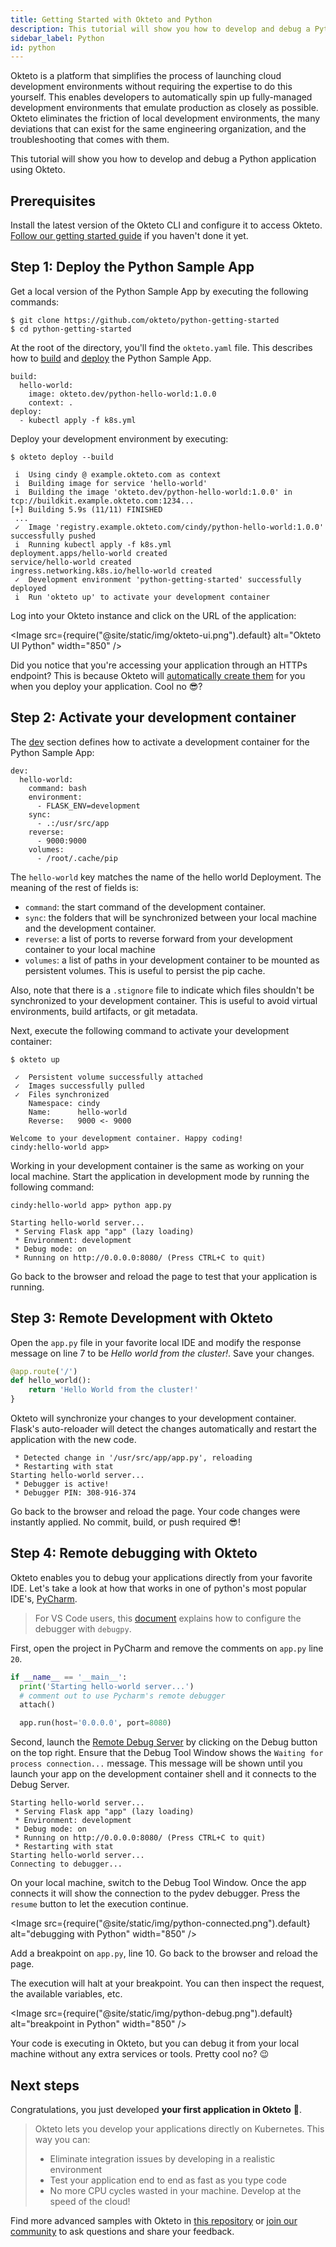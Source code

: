```yaml
---
title: Getting Started with Okteto and Python
description: This tutorial will show you how to develop and debug a Python application using Okteto
sidebar_label: Python
id: python
---
```



Okteto is a platform that simplifies the process of launching cloud development environments without requiring the expertise to do this yourself. This enables developers to automatically spin up fully-managed development environments that emulate production as closely as possible. Okteto eliminates the friction of local development environments, the many deviations that can exist for the same engineering organization, and the troubleshooting that comes with them.

This tutorial will show you how to develop and debug a Python application using Okteto.

## Prerequisites

Install the latest version of the Okteto CLI and configure it to access Okteto. [Follow our getting started guide](getting-started.mdx) if you haven't done it yet.

## Step 1: Deploy the Python Sample App

Get a local version of the Python Sample App by executing the following commands:

```console
$ git clone https://github.com/okteto/python-getting-started
$ cd python-getting-started
```

At the root of the directory, you'll find the `okteto.yaml` file. This describes how to [build](reference/manifest.mdx#build-object-optional) and [deploy](reference/manifest.mdx#deploy-string-optional) the Python Sample App.

```
build:
  hello-world:
    image: okteto.dev/python-hello-world:1.0.0
    context: .
deploy:
  - kubectl apply -f k8s.yml
```

Deploy your development environment by executing:

```console
$ okteto deploy --build
```

```console
 i  Using cindy @ example.okteto.com as context
 i  Building image for service 'hello-world'
 i  Building the image 'okteto.dev/python-hello-world:1.0.0' in tcp://buildkit.example.okteto.com:1234...
[+] Building 5.9s (11/11) FINISHED
 ...
 ✓  Image 'registry.example.okteto.com/cindy/python-hello-world:1.0.0' successfully pushed
 i  Running kubectl apply -f k8s.yml
deployment.apps/hello-world created
service/hello-world created
ingress.networking.k8s.io/hello-world created
 ✓  Development environment 'python-getting-started' successfully deployed
 i  Run 'okteto up' to activate your development container
```

Log into your Okteto instance and click on the URL of the application:

<Image
  src={require("@site/static/img/okteto-ui.png").default}
  alt="Okteto UI Python"
  width="850"
/>

Did you notice that you're accessing your application through an HTTPs endpoint? This is because Okteto will [automatically create them](cloud/ssl.mdx) for you when you deploy your application. Cool no 😎?

## Step 2: Activate your development container

The [dev](reference/manifest.mdx#dev-object-optional) section defines how to activate a development container for the Python Sample App:

```
dev:
  hello-world:
    command: bash
    environment:
      - FLASK_ENV=development
    sync:
      - .:/usr/src/app
    reverse:
      - 9000:9000
    volumes:
      - /root/.cache/pip
```

The `hello-world` key matches the name of the hello world Deployment. The meaning of the rest of fields is:

- `command`: the start command of the development container.
- `sync`: the folders that will be synchronized between your local machine and the development container.
- `reverse`: a list of ports to reverse forward from your development container to your local machine
- `volumes`: a list of paths in your development container to be mounted as persistent volumes. This is useful to persist the pip cache.

Also, note that there is a `.stignore` file to indicate which files shouldn't be synchronized to your development container.
This is useful to avoid virtual environments, build artifacts, or git metadata.

Next, execute the following command to activate your development container:

```console
$ okteto up
```

```console
 ✓  Persistent volume successfully attached
 ✓  Images successfully pulled
 ✓  Files synchronized
    Namespace: cindy
    Name:      hello-world
    Reverse:   9000 <- 9000

Welcome to your development container. Happy coding!
cindy:hello-world app>
```

Working in your development container is the same as working on your local machine.
Start the application in development mode by running the following command:

```console
cindy:hello-world app> python app.py
```

```
Starting hello-world server...
 * Serving Flask app "app" (lazy loading)
 * Environment: development
 * Debug mode: on
 * Running on http://0.0.0.0:8080/ (Press CTRL+C to quit)
```

Go back to the browser and reload the page to test that your application is running.

## Step 3: Remote Development with Okteto

Open the `app.py` file in your favorite local IDE and modify the response message on line 7 to be _Hello world from the cluster!_.
Save your changes.

```python
@app.route('/')
def hello_world():
    return 'Hello World from the cluster!'
}
```

Okteto will synchronize your changes to your development container.
Flask's auto-reloader will detect the changes automatically and restart the application with the new code.

```console
 * Detected change in '/usr/src/app/app.py', reloading
 * Restarting with stat
Starting hello-world server...
 * Debugger is active!
 * Debugger PIN: 308-916-374
```

Go back to the browser and reload the page. Your code changes were instantly applied. No commit, build, or push required 😎!

## Step 4: Remote debugging with Okteto

Okteto enables you to debug your applications directly from your favorite IDE.
Let's take a look at how that works in one of python's most popular IDE's, [PyCharm](https://www.jetbrains.com/pycharm/).

> For VS Code users, this [document](https://code.visualstudio.com/docs/python/debugging#_debugging-by-attaching-over-a-network-connection) explains how to configure the debugger with `debugpy`.

First, open the project in PyCharm and remove the comments on `app.py` line `20`.

```python
if __name__ == '__main__':
  print('Starting hello-world server...')
  # comment out to use Pycharm's remote debugger
  attach()

  app.run(host='0.0.0.0', port=8080)
```

Second, launch the [Remote Debug Server](https://www.jetbrains.com/help/pycharm/remote-debugging-with-product.html) by clicking on the Debug button on the top right.
Ensure that the Debug Tool Window shows the `Waiting for process connection...` message. This message will be shown until you launch your app on the development container shell and it connects to the Debug Server.

```console
Starting hello-world server...
 * Serving Flask app "app" (lazy loading)
 * Environment: development
 * Debug mode: on
 * Running on http://0.0.0.0:8080/ (Press CTRL+C to quit)
 * Restarting with stat
Starting hello-world server...
Connecting to debugger...
```

On your local machine, switch to the Debug Tool Window. Once the app connects it will show the connection to the pydev debugger.
Press the `resume` button to let the execution continue.

<Image
  src={require("@site/static/img/python-connected.png").default}
  alt="debugging with Python"
  width="850"
/>

Add a breakpoint on `app.py`, line 10. Go back to the browser and reload the page.

The execution will halt at your breakpoint. You can then inspect the request, the available variables, etc.

<Image
  src={require("@site/static/img/python-debug.png").default}
  alt="breakpoint in Python"
  width="850"
/>

Your code is executing in Okteto, but you can debug it from your local machine without any extra services or tools.
Pretty cool no? 😉

## Next steps

Congratulations, you just developed **your first application in Okteto** 🚀.

> Okteto lets you develop your applications directly on Kubernetes. This way you can:
>
> - Eliminate integration issues by developing in a realistic environment
> - Test your application end to end as fast as you type code
> - No more CPU cycles wasted in your machine. Develop at the speed of the cloud!

Find more advanced samples with Okteto in [this repository](https://github.com/okteto/samples) or [join our community](https://community.okteto.com) to ask questions and share your feedback.
